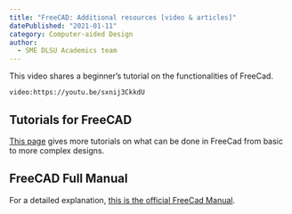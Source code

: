 ```yaml
---
title: "FreeCAD: Additional resources [video & articles]"
datePublished: "2021-01-11"
category: Computer-aided Design
author: 
  - SME DLSU Academics team
---
```


This video shares a beginner’s tutorial on the functionalities of FreeCad. 

`video:https://youtu.be/sxnij3CkkdU`

## Tutorials for FreeCAD
[This page](https://wiki.freecad.org/Tutorials) gives more tutorials on what can be done in FreeCad from basic to more complex designs.


## FreeCAD Full Manual
For a detailed explanation, [this is the official FreeCad Manual](https://www.freecad.org/manual/a-freecad-manual.pdf). 


